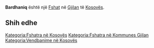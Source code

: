 {{Fshat në Kosovës
 | Emri                = Bardhaniq
| sqi_D_name = Bardhaniq
| sqi_D_FULL_NAME_RO = Bardhaniq
| sqi_D_FULL_NAME_ND_RO = Bardhaniq
| sqi_D_SORT_NAME_RG = BARDHANIQ
| sqi_D_FULL_NAME_RG = Bardhaniq
| sqi_D_FULL_NAME_ND_RG = Bardhaniq
| sqi_V_name = Bordeniç
| sqi_V_FULL_NAME_RO = Bordeniç
| sqi_V_FULL_NAME_ND_RO = Bordenic
| sqi_V_SORT_NAME_RG = BORDENIC
| sqi_V_FULL_NAME_RG = Bordeniç
| sqi_V_FULL_NAME_ND_RG = Bordenic
| srp_N_name = Bardonić
| srp_N_FULL_NAME_RO = Bardonić
| srp_N_FULL_NAME_ND_RO = Bardonic
| srp_N_SORT_NAME_RG = BARDONIC
| srp_N_FULL_NAME_RG = Bardonić
| srp_N_FULL_NAME_ND_RG = Bardonic
| srp_NS_name = Бардонић
| srp_NS_FULL_NAME_RO = Бардонић
| srp_NS_FULL_NAME_ND_RO = Бардонић
| srp_NS_SORT_NAME_RG = БАРДОНИЋ
| srp_NS_FULL_NAME_RG = Бардонић
| srp_NS_FULL_NAME_ND_RG = Бардонић

 | Emri (Rasa dhanore) = 
 | Figura              = 
 | Shteti              = Kosovo
 | Komuna              = Gjilan
 | Kodi postar         = 
 | Sipërfaqja          = 

 | Popullsia           = 

 | Regj. i popullsisë  = 
 | Dend. e popullsisë  = 
 | Faqja zyrtare       = 
 <!--- Koordinatat ----> 
 | Gjerësia            = 42.525278
 | Gjatësia            = 20.447778
 | Lartësia            = 
}}
'''Bardhaniq''' është një [[Fshat]] në [[Gjilan]] të [[Kosovës]].

<!-- == Gjeografia == -->
<!-- == Historia == -->
<!-- == Demografia == -->
== Shih edhe ==
{{Komuna Gjilan}}
{{Kosovo-Administrata-Cung}}

[[Kategoria:Fshatra në Kosovës]]
[[Kategoria:Fshatra në Kommunes Gjilan]]
[[Kategoria:Vendbanime në Kosovës]]